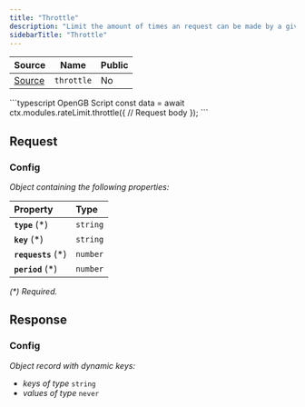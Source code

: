 ```yaml
---
title: "Throttle"
description: "Limit the amount of times an request can be made by a given key."
sidebarTitle: "Throttle"
---
```


| Source                                                                                                      | Name       | Public     |
| ----------------------------------------------------------------------------------------------------------- | ---------- | ---------- |
| [Source](https://github.com/rivet-gg/opengb-modules/tree/main/modules/rate_limit/scripts/throttle.ts) | `throttle` | No |

<RequestExample>
```typescript OpenGB Script
const data = await ctx.modules.rateLimit.throttle({
  // Request body
});
```

</RequestExample>

## Request



### Config

_Object containing the following properties:_

| Property            | Type     |
| :------------------ | :------- |
| **`type`** (\*)     | `string` |
| **`key`** (\*)      | `string` |
| **`requests`** (\*) | `number` |
| **`period`** (\*)   | `number` |

_(\*) Required._


## Response



### Config

_Object record with dynamic keys:_

- _keys of type_ `string`
- _values of type_ `never`

